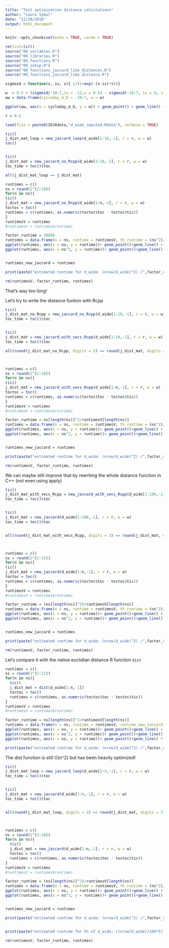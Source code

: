 ```yaml
---
title: "Test optimization distance calculations"
author: "Laura Symul"
date: "12/20/2018"
output: html_document
---
```





```r
knitr::opts_chunk$set(echo = TRUE, cache = TRUE)
```



```r
rm(list=ls())
source("00_variables.R")
source("00_libraries.R")
source("00_functions.R")
source("00_setup.R")
source("00_functions_jaccard_like_distances.R")
source("00_functions_jaccard_like_distance.R")
```



```r

sigmoid = function(x, ix, s){ 1/(1+exp(-(x-ix)*s))}

w  = 0.5 + (sigmoid(-18:7,ix = -12,s = 0.5) - sigmoid(-18:7, ix = 8, s = 0.6))/2
ww = data.frame(cycleday_m_D = -18:7, w = w)

ggplot(ww, aes(x = cycleday_m_D, y = w)) + geom_point() + geom_line() + scale_x_continuous(breaks = par$x.axis)+ ylim(c(0,1))

r = 0.6
```





```r
load(file = paste0(IO$Rdata,"d_wide_imputed.Rdata"), verbose = TRUE)
```



```r

tic()
j_dist_mat_loop = new_jaccard_loop(d_wide[1:10,-1], r = r, w = w)
toc()


tic()
j_dist_mat = new_jaccard_no_Rcpp(d_wide[1:10,-1], r = r, w = w)
toc_time = toc()$toc

all(j_dist_mat_loop == j_dist_mat)

runtimes = c()
ns = round(2^(2:10))
for(n in ns){
tic()
j_dist_mat = new_jaccard_no_Rcpp(d_wide[1:n,-1], r = r, w = w)
toctoc = toc()
runtimes = c(runtimes, as.numeric(toctoc$toc - toctoc$tic))
}
runtimesV = runtimes
#runtimesV = runtimes$runtimes

factor_runtime = 28000
runtimes = data.frame(n = ns, runtime = runtimesV, th_runtime = (ns^2)/factor_runtime)
ggplot(runtimes, aes(x = ns, y = runtime))+ geom_point()+geom_line() + geom_line(aes(y = th_runtime), col = "blue")
ggplot(runtimes, aes(x = ns^2, y = runtime))+ geom_point()+geom_line() 


runtimes_new_jaccard = runtimes

print(paste("estimated runtime for d_wide: (nrow(d_wide)^2) /",factor_runtime,")/60/60 = ",round((nrow(d_wide)^2) / factor_runtime/60/60)," hours"))

rm(runtimesV, factor_runtime, runtimes)

```

That's way too long!


Let's try to write the distance funtion  with Rcpp


```r

tic()
j_dist_mat_no_Rcpp = new_jaccard_no_Rcpp(d_wide[1:10,-1], r = r, w = w)
toc_time = toc()$toc


tic()
j_dist_mat = new_jaccard_with_vecs_Rcpp(d_wide[1:10,-1], r = r, w = w)
toc_time = toc()$toc

all(round(j_dist_mat_no_Rcpp, digits = 5) == round(j_dist_mat, digits = 5))



runtimes = c()
ns = round(2^(2:10))
for(n in ns){
tic()
j_dist_mat = new_jaccard_with_vecs_Rcpp(d_wide[1:n,-1], r = r, w = w)
toctoc = toc()
runtimes = c(runtimes, as.numeric(toctoc$toc - toctoc$tic))
}
runtimesV = runtimes
#runtimesV = runtimes$runtimes

factor_runtime = ns[length(ns)]^2/runtimesV[length(ns)]
runtimes = data.frame(n = ns, runtime = runtimesV, th_runtime = (ns^2)/factor_runtime)
ggplot(runtimes, aes(x = ns, y = runtime))+ geom_point()+geom_line() + geom_line(aes(y = th_runtime), col = "blue")
ggplot(runtimes, aes(x = ns^2, y = runtime))+ geom_point()+geom_line() 


runtimes_new_jaccard = runtimes

print(paste("estimated runtime for d_wide: (nrow(d_wide)^2) /",factor_runtime,")/60/60 = ",round((nrow(d_wide)^2) / factor_runtime/60/60)," hours"))

rm(runtimesV, factor_runtime, runtimes)

```



We can maybe still improve that by rewriting the whole distance function in C++ (not even using apply)

```r

tic()
j_dist_mat_with_vecs_Rcpp = new_jaccard_with_vecs_Rcpp(d_wide[1:100,-1], r = r, w = w)
toc_time = toc()$toc


tic()
j_dist_mat = new_jaccard(d_wide[1:100,-1], r = r, w = w)
toc_time = toc()$toc


all(round(j_dist_mat_with_vecs_Rcpp, digits = 3) == round(j_dist_mat, digits = 3))



runtimes = c()
ns = round(2^(2:12))
for(n in ns){
tic()
j_dist_mat = new_jaccard(d_wide[1:n,-1], r = r, w = w)
toctoc = toc()
runtimes = c(runtimes, as.numeric(toctoc$toc - toctoc$tic))
}
runtimesV = runtimes
#runtimesV = runtimes$runtimes

factor_runtime = (ns[length(ns)]^2)/runtimesV[length(ns)]
runtimes = data.frame(n = ns, runtime = runtimesV, th_runtime = (ns^2)/factor_runtime)
ggplot(runtimes, aes(x = ns, y = runtime))+ geom_point()+geom_line() + geom_line(aes(y = th_runtime), col = "blue")
ggplot(runtimes, aes(x = ns^2, y = runtime))+ geom_point()+geom_line() 


runtimes_new_jaccard = runtimes

print(paste("estimated runtime for d_wide: (nrow(d_wide)^2) /",factor_runtime,")/60/60 = ",round((nrow(d_wide)^2) / factor_runtime/60/60)," hours"))

rm(runtimesV, factor_runtime, runtimes)

```

Let's compare it with the native euclidian distance R function `dist`


```r

runtimes = c()
ns = round(2^(2:12))
for(n in ns){
  tic()
  j_dist_mat = dist(d_wide[1:n,-1])
  toctoc = toc()
  runtimes = c(runtimes, as.numeric(toctoc$toc - toctoc$tic))
}
runtimesV = runtimes
#runtimesV = runtimes$runtimes

factor_runtime = ns[length(ns)]^2/runtimesV[length(ns)]
runtimes = data.frame(n = ns, runtime = runtimesV, runtime_new_jaccard = runtimes_new_jaccard$runtime, th_runtime_dist = (ns^2)/factor_runtime)
ggplot(runtimes, aes(x = ns, y = runtime))+ geom_point()+geom_line() + geom_line(aes(y = th_runtime_dist), col = "blue")
ggplot(runtimes, aes(x = ns^2, y = runtime))+ geom_point()+geom_line()
ggplot(runtimes, aes(x = ns, y = runtime))+ geom_point()+geom_line() + geom_line(aes(y = runtime_new_jaccard), col = "blue")

print(paste("estimated runtime for d_wide: (nrow(d_wide)^2) /",factor_runtime,")/60/60 = ",round((nrow(d_wide)^2) / factor_runtime/60/60)," hours"))

```


The dist function is still O(n^2) but has been heavily optimized!



```r

tic()
j_dist_mat_loop = new_jaccard_loop(d_wide[1:4,-1], r = r, w = w)
toc_time = toc()$toc


tic()
j_dist_mat = new_jaccard(d_wide[1:4,-1], r = r, w = w)
toc_time = toc()$toc


all(round(j_dist_mat_loop, digits = 3) == round(j_dist_mat, digits = 3))



runtimes = c()
ns = round(2^(2:10))
for(n in ns){
  tic()
  j_dist_mat = new_jaccard(d_wide[1:n,-1], r = r, w = w)
  toctoc = toc()
  runtimes = c(runtimes, as.numeric(toctoc$toc - toctoc$tic))
}
runtimesV = runtimes
#runtimesV = runtimes$runtimes

factor_runtime = (ns[length(ns)]^2)/runtimesV[length(ns)]
runtimes = data.frame(n = ns, runtime = runtimesV, th_runtime = (ns^2)/factor_runtime)
ggplot(runtimes, aes(x = ns, y = runtime))+ geom_point()+geom_line() + geom_line(aes(y = th_runtime), col = "blue")
ggplot(runtimes, aes(x = ns^2, y = runtime))+ geom_point()+geom_line() 


runtimes_new_jaccard = runtimes

print(paste("estimated runtime for d_wide: (nrow(d_wide)^2) /",factor_runtime,")/60/60 = ",round((nrow(d_wide)^2) / factor_runtime/60/60)," hours"))


print(paste("estimated runtime for 5% of d_wide: ((nrow(d_wide)/100*5)^2) /",factor_runtime,")/60/60 = ",round(((nrow(d_wide)/100*5)^2) / factor_runtime/60/60, digits = 2)," hours"))

rm(runtimesV, factor_runtime, runtimes)

```



